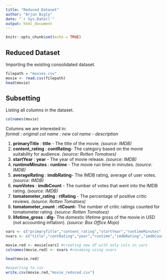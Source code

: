 ```yaml
---
title: "Reduced Dataset"
author: "Arjun Bigly"
date: "`r Sys.Date()`"
output: html_document
---
```


```r
knitr::opts_chunk$set(echo = TRUE)
```

## Reduced Dataset

Importing the existing consolidated dataset.
```r
filepath = "movies.csv"
movie <- read.csv(filepath)
head(movie)
```
## Subsetting

Listing all columns in the dataset.
```r
colnames(movie)
```

Columns we are interested in:  
_format : original col name : new col name - description_

1. __primaryTitle__ : __title__ - The title of  the movie. _(source: IMDB)_
2. __content_rating__ : __contRating__- The category based on the movie suitability for audience. _(source: Rotten Tomatoes)_
3. __startYear__ : __year__ - The year of movie release. _(source: IMDB)_
4. __runtimeMinutes__ : __runtime__ - The movie run time in minutes. _(source: IMDB)_
5. __averageRating__ : __imdbRating__-  The IMDB rating, average of user votes. _(source: IMDB)_
6. __numVotes__ : __imdbCount__ - The number of votes that went into the IMDB rating. _(source: IMDB)_
7. __tomatometer_rating__ : __rtRating__ - The percentage of positive critic reviews. _(source: Rotten Tomatoes)_
8. __tomatometer_count__ : __rtCount__- The number of critic ratings counted for tomatometer rating. _(source: Rotten Tomatoes)_
9. __lifetime_gross__ : __dlg__-  The domestic lifetime gross of the movie in USD (not accounting inflation). _(source: Box Office Mojo)_


```r
vars <- c("primaryTitle","content_rating","startYear","runtimeMinutes","averageRating","numVotes","tomatometer_rating","tomatometer_count","lifetime_gross") #list of org col names
nvars <- c("title","contRating","year","runtime","imdbRating","imdbCount","rtRating","rtCount","dlg") #list of new col names

movie.red <- movie[vars] #creating new df with only cols in vars
colnames(movie.red) <- nvars #renaming using nvars

head(movie.red)
```
```r
#exporting to csv
write.csv(movie.red,"movie_reduced.csv")
```

